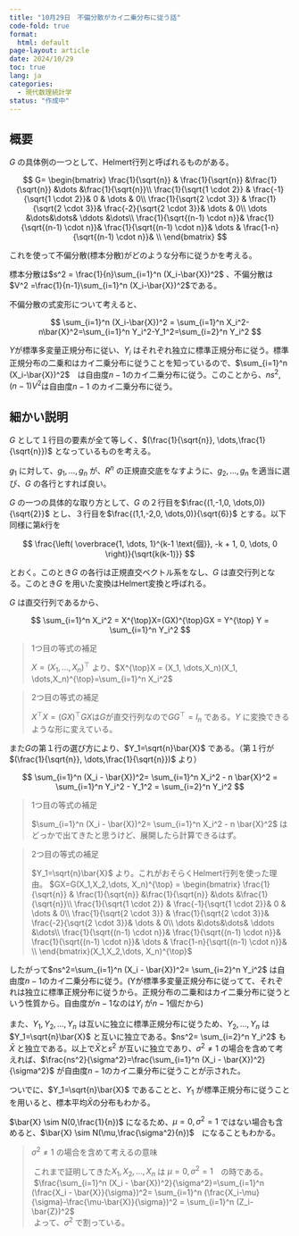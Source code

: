 ```yaml
---
title: "10月29日　不偏分散がカイ二乗分布に従う話"
code-fold: true
format:
  html: default
page-layout: article
date: 2024/10/29
toc: true
lang: ja
categories:
  - 現代数理統計学
status: "作成中"
---
```






## 概要

$G$ の具体例の一つとして、Helmert行列と呼ばれるものがある。

$$
G=
\begin{bmatrix}
  \frac{1}{\sqrt{n}} & \frac{1}{\sqrt{n}} &\frac{1}{\sqrt{n}} &\dots &\frac{1}{\sqrt{n}}\\
   \frac{1}{\sqrt{1 \cdot 2}} & \frac{-1}{\sqrt{1 \cdot 2}}& 0 & \dots & 0\\
\frac{1}{\sqrt{2 \cdot 3}} & \frac{1}{\sqrt{2 \cdot 3}}& \frac{-2}{\sqrt{2 \cdot 3}}& \dots & 0\\
\dots &\dots&\dots& \ddots &\dots\\
\frac{1}{\sqrt{(n-1) \cdot n}}& \frac{1}{\sqrt{(n-1) \cdot n}}& 
\frac{1}{\sqrt{(n-1) \cdot n}}& \dots & \frac{1-n}{\sqrt{(n-1) \cdot n}}& \\
\end{bmatrix}
$$

これを使って不偏分散(標本分散)がどのような分布に従うかを考える。

標本分散は$s^2 = \frac{1}{n}\sum_{i=1}^n (X_i-\bar{X})^2$ 、不偏分散は$V^2 =\frac{1}{n-1}\sum_{i=1}^n (X_i-\bar{X})^2$である。


不偏分散の式変形について考えると、

$$
\sum_{i=1}^n (X_i-\bar{X})^2 = \sum_{i=1}^n X_i^2-n\bar{X}^2=\sum_{i=1}^n Y_i^2-Y_1^2=\sum_{i=2}^n Y_i^2
$$

$Y$が標準多変量正規分布に従い、$Y_i$ はそれぞれ独立に標準正規分布に従う。標準正規分布の二乗和はカイ二乗分布に従うことを知っているので、$\sum_{i=1}^n (X_i-\bar{X})^2$　は自由度$n-1$のカイ二乗分布に従う。このことから、$ns^2,(n-1)V^2$は自由度$n-1$ のカイ二乗分布に従う。



::: {.extra-space3}

:::

## 細かい説明

$G$ として１行目の要素が全て等しく、$(\frac{1}{\sqrt{n}}, \dots,\frac{1}{\sqrt{n}})$ となっているものを考える。

$g_1$ に対して、$g_1, \dots,g_n$ が、$R^n$ の正規直交底をなすように、$g_2, \dots,g_n$ を適当に選び、$G$ の各行とすれば良い。

$G$ の一つの具体的な取り方として、$G$ の２行目を$\frac{(1,-1,0, \dots,0)}{\sqrt{2}}$ とし、３行目を$\frac{(1,1,-2,0, \dots,0)}{\sqrt{6}}$ とする。以下同様に第$k$行を

$$
\frac{\left( \overbrace{1, \dots, 1}^{k-1 \text{個}}, -k + 1, 0, \dots, 0 \right)}{\sqrt{k(k-1)}}
$$

とおく。このとき$G$ の各行は正規直交ベクトル系をなし、$G$ は直交行列となる。このとき$G$ を用いた変換はHelmert変換と呼ばれる。

::: {.extra-space2}

:::

$G$ は直交行列であるから、

$$
\sum_{i=1}^n X_i^2 = X^{\top}X=(GX)^{\top}GX = Y^{\top} Y = \sum_{i=1}^n Y_i^2
$$


> 1つ目の等式の補足
> 
> $X = (X_1, \dots,X_n)^{\top}$ より、$X^{\top}X = (X_1, \dots,X_n)(X_1, \dots,X_n)^{\top}=\sum_{i=1}^n X_i^2$

> 2つ目の等式の補足
> 
> $X^{\top}X=(GX)^{\top}GX$は$G$が直交行列なので$GG^{\top}=I_n$ である。$Y$ に変換できるような形に変えている。




::: {.extra-space2}

:::

また$G$の第１行の選び方により、$Y_1=\sqrt{n}\bar{X}$ である。（第１行が$(\frac{1}{\sqrt{n}}, \dots,\frac{1}{\sqrt{n}})$ より）

$$
\sum_{i=1}^n (X_i - \bar{X})^2= \sum_{i=1}^n X_i^2 - n \bar{X}^2 = \sum_{i=1}^n Y_i^2 - Y_1^2 = \sum_{i=2}^n Y_i^2
$$

> 1つ目の等式の補足
> 
> $\sum_{i=1}^n (X_i - \bar{X})^2= \sum_{i=1}^n X_i^2 - n \bar{X}^2$ はどっかで出てきたと思うけど、展開したら計算できるはず。

>  2つ目の等式の補足
>
> $Y_1=\sqrt{n}\bar{X}$ より。これがおそらくHelmert行列を使った理由。
> $GX=G(X_1,X_2,\dots, X_n)^{\top} = \begin{bmatrix}
  \frac{1}{\sqrt{n}} & \frac{1}{\sqrt{n}} &\frac{1}{\sqrt{n}} &\dots &\frac{1}{\sqrt{n}}\\
   \frac{1}{\sqrt{1 \cdot 2}} & \frac{-1}{\sqrt{1 \cdot 2}}& 0 & \dots & 0\\
\frac{1}{\sqrt{2 \cdot 3}} & \frac{1}{\sqrt{2 \cdot 3}}& \frac{-2}{\sqrt{2 \cdot 3}}& \dots & 0\\
\dots &\dots&\dots& \ddots &\dots\\
\frac{1}{\sqrt{(n-1) \cdot n}}& \frac{1}{\sqrt{(n-1) \cdot n}}& 
\frac{1}{\sqrt{(n-1) \cdot n}}& \dots & \frac{1-n}{\sqrt{(n-1) \cdot n}}& \\
\end{bmatrix}(X_1,X_2,\dots, X_n)^{\top}$

::: {.extra-space2}

:::

したがって$ns^2=\sum_{i=1}^n (X_i - \bar{X})^2= \sum_{i=2}^n Y_i^2$ は自由度$n-1$のカイ二乗分布に従う。(Yが標準多変量正規分布に従ってて、それぞれは独立に標準正規分布に従うから。正規分布の二乗和はカイ二乗分布に従うという性質から。自由度が$n-1$なのは$Y_i$ が$n-1$個だから)

また、$Y_1, Y_2 , \dots, Y_n$ は互いに独立に標準正規分布に従うため、$Y_2, \dots, Y_n$ は$Y_1=\sqrt{n}\bar{X}$ と互いに独立である。$ns^2= \sum_{i=2}^n Y_i^2$ も$\bar{X}$ と独立である。以上で$\bar{X}$と$s^2$ が互いに独立であり、$\sigma^2 \ne 1$ の場合を含めて考えれば、$\frac{ns^2}{\sigma^2}=\frac{\sum_{i=1}^n (X_i - \bar{X})^2}{\sigma^2}$ が自由度$n-1$のカイ二乗分布に従うことが示された。

ついでに、$Y_1=\sqrt{n}\bar{X}$ であることと、$Y_1$ が標準正規分布に従うことを用いると、標本平均$\bar{X}$の分布もわかる。

$\bar{X} \sim N(0,\frac{1}{n})$ になるため、$\mu = 0, \sigma^2 = 1$ ではない場合も含めると、$\bar{X} \sim N(\mu,\frac{\sigma^2}{n})$　になることもわかる。


> $\sigma^2 \ne 1$ の場合を含めて考えるの意味
>
> |  これまで証明してきた$X_1,X_2, \dots, X_n$ は $\mu = 0, \sigma^2 = 1$　の時である。
>
> |  $\frac{\sum_{i=1}^n (X_i - \bar{X})^2}{\sigma^2}=\sum_{i=1}^n (\frac{X_i - \bar{X}}{\sigma})^2= \sum_{i=1}^n (\frac{X_i-\mu}{\sigma}-\frac{\mu-\bar{X}}{\sigma})^2 = \sum_{i=1}^n (Z_i-\bar{Z})^2$
> |  よって、$\sigma^2$ で割っている。


